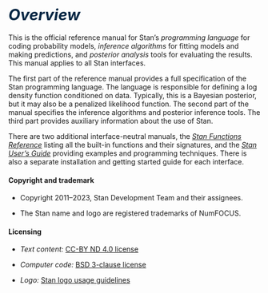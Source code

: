 ```{=latex}
\mainmatter
```

# <i style="font-size: 110%; color:#052744;">Overview</i> {-}

This is the official reference manual for Stan's *programming
language* for coding probability models, *inference algorithms* for
fitting models and making predictions, and *posterior analysis* tools
for evaluating the results.  This manual applies to all Stan
interfaces.

The first part of the reference manual provides a full specification
of the Stan programming language.  The language is
responsible for defining a log density function conditioned on data.
Typically, this is a Bayesian posterior, but it may also be a
penalized likelihood function.  The second part of the manual
specifies the inference algorithms and posterior inference tools.
The third part provides auxiliary information about the use of Stan.

There are two additional interface-neutral manuals, the
[*Stan Functions Reference*](https://mc-stan.org/docs/functions-reference/index.html)
listing all the built-in functions and their signatures,
and the [*Stan User's Guide*](https://mc-stan.org/docs/stan-users-guide/index.html)
providing examples and programming techniques.
There is also a separate installation and getting started guide for
each interface.


#### Copyright and trademark {-}

* Copyright 2011--2023, Stan Development Team and their assignees.

* The Stan name and logo are registered trademarks of NumFOCUS.


#### Licensing {-}

* *Text content:*  [CC-BY ND 4.0 license](https://creativecommons.org/licenses/by-nd/4.0/legalcode)

* *Computer code:*  [BSD 3-clause license](https://opensource.org/licenses/BSD-3-Clause)

* *Logo:*  [Stan logo usage guidelines](https://mc-stan.org/about/logo/)
